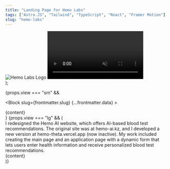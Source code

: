 ```yaml
---
title: "Landing Page for Hemo Labs"
tags: ["Astro.JS", "Tailwind", "TypeScript", "React", "Framer Motion"]
slug: "hemo-labs"
---
```



  <div class="flex flex-col items-center">
    <img src="/assets/web-1.svg" alt="Hemo Labs Logo" class="mx-10" />
    <video
      src="/assets/web-1.mp4"
      class="scale-150 origin-top"
      autoPlay
      muted
      loop
    />
  </div>
);

{props.view === "sm" &&

<Block slug={frontmatter.slug} {...frontmatter.data} >
  <div class="absolute left-1/2 -translate-x-1/2 top-20 ">{content}</div>
</Block>}
{props.view === "lg" && (

<div class="bg-neutral-50 relative md:rounded-3xl rounded-2xl  overflow-hidden md:p-11 p-6 flex flex-col text-neutral-400">
  <Title className="!text-[#F58E7E]">{frontmatter.title}</Title>
  <TextBlock>
    I redesigned the Hemo AI website, which offers AI-based blood test
    recommendations. The original site was at hemo-ai.kz, and I developed a new
    version at hemo-theta.vercel.app (now inactive). My work included creating
    the main page and an application page with a dynamic form that lets users
    enter health information and receive personalized blood test
    recommendations.
  </TextBlock>
  <Tags
    tags={frontmatter.tags}
    highlight={"hover:text-[#F58E7E]"}
    className=""
  />
  <div class="top-1/3 md:absolute md:w-1/2 left-1/2 mb-24 md:mt-0 mt-24">
    {content}
  </div>
</div>
)}
